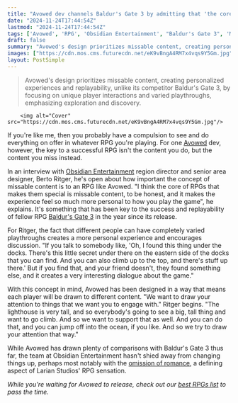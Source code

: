 ```yaml
---
title: "Avowed dev channels Baldur's Gate 3 by admitting that 'the core of RPGs is missable content' that most players might not ever see"
date: "2024-11-24T17:44:54Z"
lastmod: "2024-11-24T17:44:54Z"
tags: ['Avowed', 'RPG', 'Obsidian Entertainment', "Baldur's Gate 3", 'Missable Content', 'PC', 'Xbox']
draft: false
summary: "Avowed's design prioritizes missable content, creating personalized experiences and replayability, unlike its competitor Baldur's Gate 3,  by focusing on unique player interactions and varied playthroughs,  emphasizing exploration and discovery."
images: ["https://cdn.mos.cms.futurecdn.net/eK9vBngA4RM7x4vqs9Y5Gm.jpg"]
layout: PostSimple
---
```

> Avowed's design prioritizes missable content, creating personalized experiences and replayability, unlike its competitor Baldur's Gate 3,  by focusing on unique player interactions and varied playthroughs,  emphasizing exploration and discovery.


        <img alt="Cover" src="https://cdn.mos.cms.futurecdn.net/eK9vBngA4RM7x4vqs9Y5Gm.jpg"/>
        
If you're like me, then you probably have a compulsion to see and do everything on offer in whatever RPG you're playing. For one [Avowed](https://www.gamesradar.com/avowed/) dev, however, the key to a successful RPG isn't the content you do, but the content you miss instead.

In an interview with [Obsidian Entertainment](https://www.gamesradar.com/tag/obsidian-entertainment/) region director and senior area designer, Berto Ritger, he's open about how important the concept of missable content is to an RPG like Avowed. "I think the core of RPGs that makes them special is missable content, to be honest, and it makes the experience feel so much more personal to how you play the game", he explains. It's something that has been key to the success and replayability of fellow RPG [Baldur's Gate 3](https://www.gamesradar.com/baldurs-gate-3-guide/) in the year since its release.

For Ritger, the fact that different people can have completely varied playthroughs creates a more personal experience and encourages discussion. "If you talk to somebody like, 'Oh, I found this thing under the docks. There's this little secret under there on the eastern side of the docks that you can find. And you can also climb up to the top, and there's stuff up there.' But if you find that, and your friend doesn't, they found something else, and it creates a very interesting dialogue about the game."

With this concept in mind, Avowed has been designed in a way that means each player will be drawn to different content. "We want to draw your attention to things that we want you to engage with." Ritger begins. "The lighthouse is very tall, and so everybody's going to see a big, tall thing and want to go climb. And so we want to support that as well. And you can do that, and you can jump off into the ocean, if you like. And so we try to draw your attention that way."

While Avowed has drawn plenty of comparisons with Baldur's Gate 3 thus far, the team at Obsidian Entertainment hasn't shied away from changing things up, perhaps most notably with the [omission of romance](https://www.gamesradar.com/games/rpg/avowed-director-defends-the-rpgs-lack-of-romance-in-the-face-of-baldurs-gate-3s-intense-relationships-i-think-players-will-always-respond-well-to-a-really-good-character/), a defining aspect of Larian Studios' RPG sensation.

*While you're waiting for Avowed to release, check out our *[<em>best RPGs list</em>](https://www.gamesradar.com/best-rpg-games/)* to pass the time.*
        
